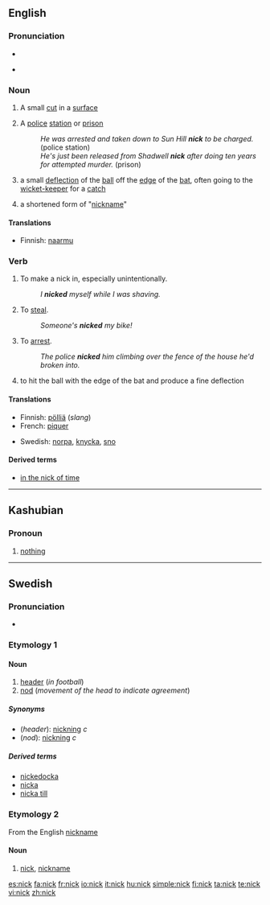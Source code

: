 {{also|Nick}}
{{wikipedia}}
==English==

===Pronunciation===
* {{audio|en-us-nick.ogg|Audio (US)}}

* {{rhymes|ɪk}}

===Noun===
{{en-noun}}

# A small [[cut]] in a [[surface]]
# {{UK|slang}} A [[police]] [[station]] or [[prison]]
#: ''He was arrested and taken down to Sun Hill '''nick''' to be charged.'' (police station)
#: ''He's just been released from Shadwell '''nick''' after doing ten years for attempted murder.'' (prison)
# {{cricket}} a small [[deflection]] of the [[ball]] off the [[edge]] of the [[bat]], often going to the [[wicket-keeper]] for a [[catch]]
# a shortened form of "[[nickname]]"

====Translations====
{{trans-top|A small cut in a surface}}
* Finnish: [[naarmu]]
{{trans-mid}}
{{trans-bottom}}

===Verb===
{{en-verb}}

# {{transitive}} To make a nick in, especially unintentionally.
#: ''I '''nicked''' myself while I was shaving.''
# {{transitive|slang}} To [[steal]].
#: ''Someone's '''nicked''' my bike!''
# {{transitive|UK|slang}} To [[arrest]].
#: ''The police '''nicked''' him climbing over the fence of the house he'd broken into.''
# {{transitive|cricket}} to hit the ball with the edge of the bat and produce a fine deflection

====Translations====
{{trans-top|To steal}}
* Finnish: [[pölliä]] (''slang'')
* French: [[piquer]]
{{trans-mid}}
* Swedish: [[norpa]], [[knycka]], [[sno]]
{{trans-bottom}}

====Derived terms====
* [[in the nick of time]]

----

==Kashubian==

===Pronoun===
{{infl|csb|pronoun}}

# [[nothing]]

----

==Swedish==

===Pronunciation===
* {{audio|Sv-nick.ogg|audio}}

===Etymology 1===
{{rfe|lang=sv}}

====Noun====
{{sv-noun-reg-ar}}
{{infl|sv|noun|g=c}}

# [[header]] (''in football'')
# [[nod]] (''movement of the head to indicate agreement'')

=====Synonyms=====
* (''header''): [[nickning]] ''c''
* (''nod''): [[nickning]] ''c''

=====Derived terms=====
* [[nickedocka]]
* [[nicka]]
* [[nicka till]]

===Etymology 2===
From the English [[nickname]]

====Noun====
{{infl|sv|noun|g=n}}
{{sv-noun-n-zero}}

# {{slang|lang=sv}} [[nick]], [[nickname]]

[[es:nick]]
[[fa:nick]]
[[fr:nick]]
[[io:nick]]
[[it:nick]]
[[hu:nick]]
[[simple:nick]]
[[fi:nick]]
[[ta:nick]]
[[te:nick]]
[[vi:nick]]
[[zh:nick]]